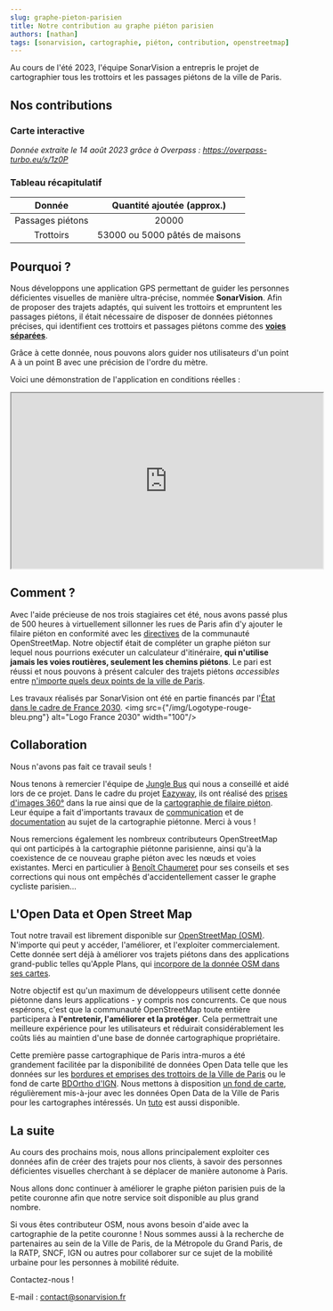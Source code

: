 ```yaml
---
slug: graphe-pieton-parisien
title: Notre contribution au graphe piéton parisien
authors: [nathan]
tags: [sonarvision, cartographie, piéton, contribution, openstreetmap]
---
```



Au cours de l'été 2023, l'équipe SonarVision a entrepris le projet de cartographier tous les trottoirs et les passages piétons de la ville de Paris.

## Nos contributions
### Carte interactive

<VisualsMapComponent/>

*Donnée extraite le 14 août 2023 grâce à Overpass : https://overpass-turbo.eu/s/1z0P*

### Tableau récapitulatif

|      Donnée      |   Quantité ajoutée (approx.)   |
|:----------------:|:------------------------------:|
| Passages piétons |             20000              |
|    Trottoirs     | 53000 ou 5000 pâtés de maisons |

## Pourquoi ?

Nous développons une application GPS permettant de guider les personnes déficientes visuelles de manière ultra-précise, nommée **SonarVision**. Afin de proposer des trajets adaptés, qui suivent les trottoirs et empruntent les passages piétons, il était nécessaire de disposer de données piétonnes précises, qui identifient ces trottoirs et passages piétons comme des [**voies séparées**](https://wiki.openstreetmap.org/wiki/FR:Cheminements_pi%C3%A9tons#Trottoir_comme_voie_s%C3%A9par%C3%A9e_(recommand%C3%A9)).

Grâce à cette donnée, nous pouvons alors guider nos utilisateurs d'un point A à un point B avec une précision de l'ordre du mètre.

Voici une démonstration de l'application en conditions réelles :

<iframe width="560" height="315" src="https://www.youtube.com/embed/geGq59f11z0" title="YouTube video player" allow="accelerometer; autoplay; clipboard-write; encrypted-media; gyroscope; picture-in-picture; web-share"></iframe>

## Comment ?

Avec l'aide précieuse de nos trois stagiaires cet été, nous avons passé plus de 500 heures à virtuellement sillonner les rues de Paris afin d'y ajouter le filaire piéton en conformité avec les [directives](https://wiki.openstreetmap.org/wiki/FR:Cheminements_pi%C3%A9tons) de la communauté OpenStreetMap.
Notre objectif était de compléter un graphe piéton sur lequel nous pourrions exécuter un calculateur d'itinéraire, **qui n'utilise jamais les voies routières, seulement les chemins piétons**. Le pari est réussi et nous pouvons à présent calculer des trajets piétons *accessibles* entre [n'importe quels deux points de la ville de Paris](https://nav.sonarvision.fr/maps/?point=48.847777%2C2.313967&point=48.849234%2C2.336983&profile=foot&layer=OpenStreetMap).

Les travaux réalisés par SonarVision ont été en partie financés par l'[État dans le cadre de France 2030](https://www.economie.gouv.fr/france-2030).
<img src={"/img/Logotype-rouge-bleu.png"} alt="Logo France 2030" width="100"/>


## Collaboration

Nous n'avons pas fait ce travail seuls !

Nous tenons à remercier l'équipe de [Jungle Bus](https://junglebus.io/en/mobility-open-data-proudly-crafted-by-the-openstreetmap-community-2/) qui nous a conseillé et aidé lors de ce projet. Dans le cadre du projet [Eazyway](https://wiki.openstreetmap.org/wiki/France/Eazyway), ils ont réalisé des [prises d'images 360°](https://www.mapillary.com/app/org/arrow) dans la rue ainsi que de la [cartographie de filaire piéton](https://overpass-turbo.eu/s/1z0N). Leur équipe a fait d'importants travaux de [communication](https://peertube.openstreetmap.fr/w/o5AWXYerrMs7Us7v1YLdCF) et de [documentation](https://wiki.openstreetmap.org/wiki/France/Eazyway) au sujet de la cartographie piétonne. Merci à vous !

Nous remercions également les nombreux contributeurs OpenStreetMap qui ont participés à la cartographie piétonne parisienne, ainsi qu'à la coexistence de ce nouveau graphe piéton avec les nœuds et voies existantes. Merci en particulier à [Benoît Chaumeret](https://www.openstreetmap.org/user/Beno%C3%AEt%20C%20MdP) pour ses conseils et ses corrections qui nous ont empêchés d'accidentellement casser le graphe cycliste parisien...

## L'Open Data et Open Street Map

Tout notre travail est librement disponible sur [OpenStreetMap (OSM)](https://fr.wikipedia.org/wiki/OpenStreetMap). N'importe qui peut y accéder, l'améliorer, et l'exploiter commercialement. Cette donnée sert déjà à améliorer vos trajets piétons dans des applications grand-public telles qu'Apple Plans, qui [incorpore de la donnée OSM dans ses cartes](https://www.apple.com/legal/internet-services/maps/legal-en.html).

Notre objectif est qu'un maximum de développeurs utilisent cette donnée piétonne dans leurs applications - y compris nos concurrents. Ce que nous espérons, c'est que la communauté OpenStreetMap toute entière participera à **l'entretenir, l'améliorer et la protéger**. Cela permettrait une meilleure expérience pour les utilisateurs et réduirait considérablement les coûts liés au maintien d'une base de donnée cartographique propriétaire.

Cette première passe cartographique de Paris intra-muros a été grandement facilitée par la disponibilité de données Open Data telle que les données sur les [bordures et emprises des trottoirs de la Ville de Paris](../../docs/cartographie/data-mapping#base-de-donn%C3%A9es-utilis%C3%A9e-par-notre-fond-de-carte) ou le fond de carte [BDOrtho d'IGN](https://geoservices.ign.fr/documentation/services/api-et-services-ogc/images-tuilees-wmts-ogc). Nous mettons à disposition [un fond de carte](https://maps.sonarvision.fr/styles/SansFond/#12/48.8597/2.3478), régulièrement mis-à-jour avec les données Open Data de la Ville de Paris pour les cartographes intéressés. Un [tuto](/docs/cartographie/data-mapping#comment-aider-sonarvision-avec-ses-contributions-) est aussi disponible.

## La suite

Au cours des prochains mois, nous allons principalement exploiter ces données afin de créer des trajets pour nos clients, à savoir des personnes déficientes visuelles cherchant à se déplacer de manière autonome à Paris.

Nous allons donc continuer à améliorer le graphe piéton parisien puis de la petite couronne afin que notre service soit disponible au plus grand nombre.

Si vous êtes contributeur OSM, nous avons besoin d'aide avec la cartographie de la petite couronne ! Nous sommes aussi à la recherche de partenaires au sein de la Ville de Paris, de la Métropole du Grand Paris, de la RATP, SNCF, IGN ou autres pour collaborer sur ce sujet de la mobilité urbaine pour les personnes à mobilité réduite.

Contactez-nous !

E-mail : [contact@sonarvision.fr](mailto:contact@sonarvision.fr)


